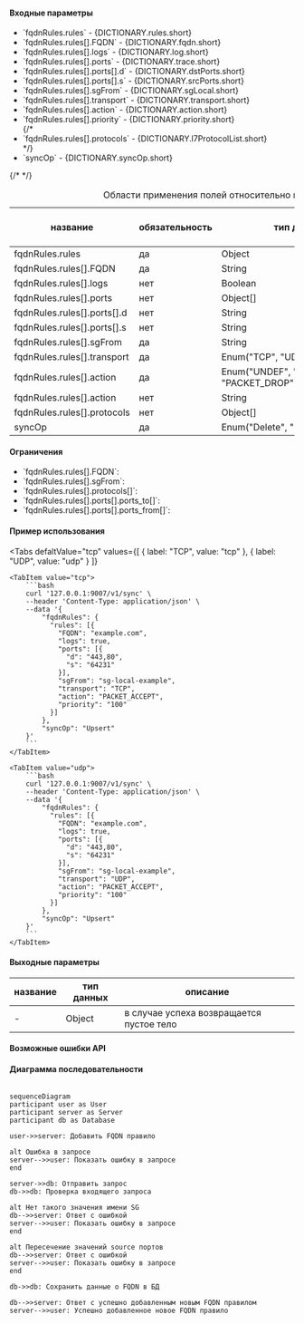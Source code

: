 
#### Входные параметры

<ul>
  <li>`fqdnRules.rules` - {DICTIONARY.rules.short}</li>
  <li>`fqdnRules.rules[].FQDN` - {DICTIONARY.fqdn.short}</li>
  <li>`fqdnRules.rules[].logs` - {DICTIONARY.log.short}</li>
  <li>`fqdnRules.rules[].ports` - {DICTIONARY.trace.short}</li>
  <li>`fqdnRules.rules[].ports[].d` - {DICTIONARY.dstPorts.short}</li>
  <li>`fqdnRules.rules[].ports[].s` - {DICTIONARY.srcPorts.short}</li>
  <li>`fqdnRules.rules[].sgFrom` - {DICTIONARY.sgLocal.short}</li>
  <li>`fqdnRules.rules[].transport` - {DICTIONARY.transport.short}</li>
  <li>`fqdnRules.rules[].action` - {DICTIONARY.action.short}</li>
  <li>`fqdnRules.rules[].priority` - {DICTIONARY.priority.short}</li>
  {/* <li>`fqdnRules.rules[].protocols` - {DICTIONARY.l7ProtocolList.short}</li> */}
  <li>`syncOp` - {DICTIONARY.syncOp.short}</li>
</ul>

<div className="scrollable-x">
  <table>
    <caption>Области применения полей относительно используемого протокола</caption>
    <thead>
      <tr>
        <th rowSpan="2">название</th>
        <th rowSpan="2">обязательность</th>
        <th rowSpan="2">тип данных</th>
        <th rowSpan="2">значение по умолчанию</th>
        <th colSpan="2">transport*</th>
      </tr>
      <tr>
        <th>TCP</th>
        <th>UDP</th>
      </tr>
    </thead>
    <tbody>
      <tr>
        <td>fqdnRules.rules</td>
        <td>да</td>
        <td>Object</td>
        <td></td>
        <td className="green center">✔</td>
        <td className="green center">✔</td>
      </tr>
      <tr>
        <td>fqdnRules.rules[].FQDN</td>
        <td>да</td>
        <td>String</td>
        <td></td>
        <td className="green center">✔</td>
        <td className="green center">✔</td>
      </tr>
      <tr>
        <td>fqdnRules.rules[].logs</td>
        <td>нет</td>
        <td>Boolean</td>
        <td>false</td>
        <td className="green center">✔</td>
        <td className="green center">✔</td>
      </tr>
      <tr>
        <td>fqdnRules.rules[].ports</td>
        <td>нет</td>
        <td>Object[]</td>
        <td>null</td>
        <td className="green center">✔</td>
        <td className="green center">✔</td>
      </tr>
      <tr>
        <td>fqdnRules.rules[].ports[].d</td>
        <td>нет</td>
        <td>String</td>
        <td>null</td>
        <td className="green center">✔</td>
        <td className="green center">✔</td>
      </tr>
      <tr>
        <td>fqdnRules.rules[].ports[].s</td>
        <td>нет</td>
        <td>String</td>
        <td>null</td>
        <td className="green center">✔</td>
        <td className="green center">✔</td>
      </tr>
      <tr>
        <td>fqdnRules.rules[].sgFrom</td>
        <td>да</td>
        <td>String</td>
        <td></td>
        <td className="green center">✔</td>
        <td className="green center">✔</td>
      </tr>
      <tr>
        <td>fqdnRules.rules[].transport</td>
        <td>да</td>
        <td>Enum("TCP", "UDP")</td>
        <td></td>
        <td className="green center">✔</td>
        <td className="green center">✔</td>
      </tr>
      <tr>
        <td>fqdnRules.rules[].action</td>
        <td>да</td>
        <td>Enum("UNDEF", "PACKET_ACCEPT", "PACKET_DROP")</td>
        <td></td>
        <td className="green center">✔</td>
        <td className="green center">✔</td>
      </tr>
      <tr>
        <td>fqdnRules.rules[].action</td>
        <td>нет</td>
        <td>String</td>
        <td></td>
        <td className="green center">✔</td>
        <td className="green center">✔</td>
      </tr>
      {/* <tr>
        <td>fqdnRules.rules[].protocols</td>
        <td>нет</td>
        <td>Object[]</td>
        <td></td>
        <td className="green center">✔</td>
        <td className="green center">✔</td>
      </tr> */}
      <tr>
        <td>syncOp</td>
        <td>да</td>
        <td>
          <nobr>Enum("Delete", "Upsert", "FullSync")</nobr>
        </td>
        <td></td>
        <td className="green center">✔</td>
        <td className="green center">✔</td>
      </tr>
    </tbody>
  </table>
</div>

<h4 className="custom-heading">Ограничения</h4>

<ul>
  <li>
    `fqdnRules.rules[].FQDN`:
    <Restrictions data={RESTRICTIONS.fqdn} />
  </li>
  <li>
    `fqdnRules.rules[].sgFrom`:
    <Restrictions data={RESTRICTIONS.name} />
  </li>
  <li>
    `fqdnRules.rules[].protocols[]`:
    <Restrictions data={RESTRICTIONS.protocols} />
  </li>
  <li>
    `fqdnRules.rules[].ports[].ports_to[]`:
    <Restrictions data={RESTRICTIONS.srcPorts} />
  </li>
  <li>
    `fqdnRules.rules[].ports[].ports_from[]`:
    <Restrictions data={RESTRICTIONS.dstPorts} />
  </li>
</ul>

<h4 className="custom-heading">Пример использования</h4>

<Tabs
    defaltValue="tcp"
    values={[
        { label: "TCP", value: "tcp" },
        { label: "UDP", value: "udp" }
    ]}
>
    <TabItem value="tcp">
        ```bash
        curl '127.0.0.1:9007/v1/sync' \
        --header 'Content-Type: application/json' \
        --data '{
            "fqdnRules": {
              "rules": [{
                "FQDN": "example.com",
                "logs": true,
                "ports": [{
                  "d": "443,80",
                  "s": "64231"
                }],
                "sgFrom": "sg-local-example",
                "transport": "TCP",
                "action": "PACKET_ACCEPT",
                "priority": "100"
              }]
            },
            "syncOp": "Upsert"
        }'
        ```
    </TabItem>

    <TabItem value="udp">
        ```bash
        curl '127.0.0.1:9007/v1/sync' \
        --header 'Content-Type: application/json' \
        --data '{
            "fqdnRules": {
              "rules": [{
                "FQDN": "example.com",
                "logs": true,
                "ports": [{
                  "d": "443,80",
                  "s": "64231"
                }],
                "sgFrom": "sg-local-example",
                "transport": "UDP",
                "action": "PACKET_ACCEPT",
                "priority": "100"
              }]
            },
            "syncOp": "Upsert"
        }'
        ```
    </TabItem>

</Tabs>

<h4 className="custom-heading">Выходные параметры</h4>

<div className="scrollable-x">
  <table>
    <thead>
      <tr>
        <th>название</th>
        <th>тип данных</th>
        <th>описание</th>
      </tr>
    </thead>
    <tbody>
      <tr>
        <td>-</td>
        <td>Object</td>
        <td>в случае успеха возвращается пустое тело</td>
      </tr>
    </tbody>
  </table>
</div>

<h4 className="custom-heading">Возможные ошибки API</h4>

<Codes data = {RESPOND_CODES.invalid_argument} />
<Codes data = {RESPOND_CODES.not_found} />

<h4 className="custom-heading">Диаграмма последовательности</h4>

<FancyboxDiagram>

```mermaid

sequenceDiagram
participant user as User
participant server as Server
participant db as Database

user->>server: Добавить FQDN правило

alt Ошибка в запросе
server-->>user: Показать ошибку в запросе
end

server->>db: Отправить запрос
db->>db: Проверка входящего запроса

alt Нет такого значения имени SG
db-->>server: Ответ с ошибкой
server-->>user: Показать ошибку в запросе
end

alt Пересечение значений source портов
db-->>server: Ответ с ошибкой
server-->>user: Показать ошибку в запросе
end

db->>db: Сохранить данные о FQDN в БД

db-->>server: Ответ с успешно добавленным новым FQDN правилом
server-->>user: Успешно добавленное новое FQDN правило

```

</FancyboxDiagram>

